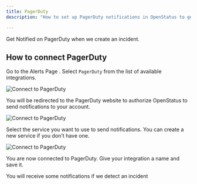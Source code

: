 ```yaml
---
title: PagerDuty
description: "How to set up PagerDuty notifications in OpenStatus to get alerts when your synthetic check fail"

---
```


Get Notified on PagerDuty when we create an incident.

## How to connect PagerDuty

Go to the Alerts Page . Select `PagerDuty` from the list of available integrations.



  <Image
    src={PagerDuty1}
    alt="Connect to PagerDuty"
  />

You will be redirected to the PagerDuty website to authorize OpenStatus to send notifications to your account.

  <Image
    src={PagerDuty3}
    alt="Connect to PagerDuty"
  />


Select the service you want to use to send notifications. You can create a new service if you don't have one.

  <Image
    src={PagerDuty2}
    alt="Connect to PagerDuty"
  />

You are now connected to PagerDuty.  Give your integration a name and save it.

You will receive some notifications if we detect an incident
